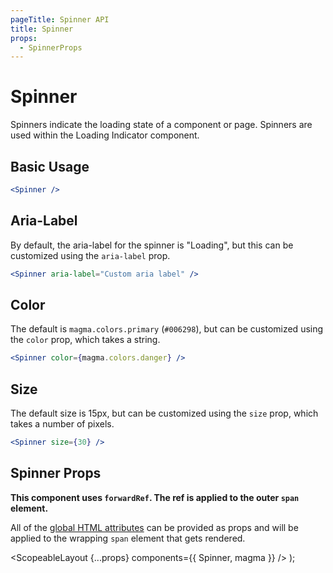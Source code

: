 ```yaml
---
pageTitle: Spinner API
title: Spinner
props:
  - SpinnerProps
---
```



# Spinner

Spinners indicate the loading state of a component or page. Spinners are used within the <Link to="/api/loading-indicator">Loading Indicator</Link> component.

## Basic Usage

```.jsx
<Spinner />
```

## Aria-Label

By default, the aria-label for the spinner is "Loading", but this can be customized using the `aria-label` prop.

```.jsx
<Spinner aria-label="Custom aria label" />
```

## Color

The default is `magma.colors.primary` (`#006298`), but can be customized using the `color` prop, which takes a string.

```.jsx
<Spinner color={magma.colors.danger} />
```

## Size

The default size is 15px, but can be customized using the `size` prop, which takes a number of pixels.

```.jsx
<Spinner size={30} />
```

## Spinner Props

**This component uses `forwardRef`. The ref is applied to the outer `span` element.**

All of the [global HTML attributes](https://developer.mozilla.org/en-US/docs/Web/HTML/Global_attributes) can be provided as props and will be applied to the wrapping `span` element that gets rendered.

<SpinnerProps />

  <ScopeableLayout {...props} components={{ Spinner, magma }} />
);
